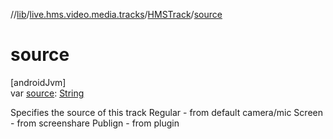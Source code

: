 //[lib](/api-reference/android/v2/home/content)/[live.hms.video.media.tracks](../index)/[HMSTrack](index)/[source](source)

# source

[androidJvm]\
var [source](source): [String](https://kotlinlang.org/api/latest/jvm/stdlib/kotlin/-string/index.html)

Specifies the source of this track Regular - from default camera/mic Screen - from screenshare Publign - from plugin
